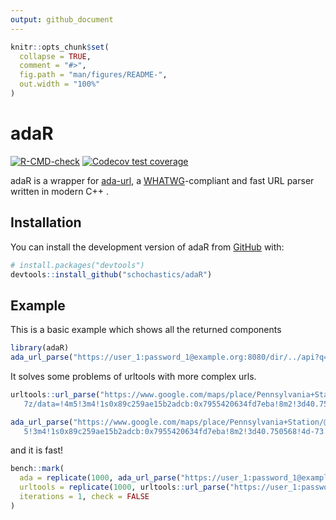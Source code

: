 ```yaml
---
output: github_document
---
```


<!-- README.md is generated from README.Rmd. Please edit that file -->

```r
knitr::opts_chunk$set(
  collapse = TRUE,
  comment = "#>",
  fig.path = "man/figures/README-",
  out.width = "100%"
)
```

# adaR

<!-- badges: start -->
[![R-CMD-check](https://github.com/schochastics/adaR/actions/workflows/R-CMD-check.yaml/badge.svg)](https://github.com/schochastics/adaR/actions/workflows/R-CMD-check.yaml)
[![Codecov test
coverage](https://codecov.io/gh/schochastics/adaR/branch/main/graph/badge.svg)](https://app.codecov.io/gh/schochastics/adaR?branch=main)
<!-- badges: end -->

adaR is a wrapper for [ada-url](https://github.com/ada-url/ada), a
[WHATWG](https://url.spec.whatwg.org/#url-parsing)-compliant and fast URL parser written in modern C++ .

## Installation

You can install the development version of adaR from [GitHub](https://github.com/) with:

``` r
# install.packages("devtools")
devtools::install_github("schochastics/adaR")
```

## Example

This is a basic example which shows all the returned components

```r
library(adaR)
ada_url_parse("https://user_1:password_1@example.org:8080/dir/../api?q=1#frag")
```

It solves some problems of urltools with more complex urls. 
```r
urltools::url_parse("https://www.google.com/maps/place/Pennsylvania+Station/@40.7519848,-74.0015045,14.
   7z/data=!4m5!3m4!1s0x89c259ae15b2adcb:0x7955420634fd7eba!8m2!3d40.750568!4d-73.993519")

ada_url_parse("https://www.google.com/maps/place/Pennsylvania+Station/@40.7519848,-74.0015045,14.7z/data=!4m
   5!3m4!1s0x89c259ae15b2adcb:0x7955420634fd7eba!8m2!3d40.750568!4d-73.993519")
```

and it is fast!
```r
bench::mark(
  ada = replicate(1000, ada_url_parse("https://user_1:password_1@example.org:8080/dir/../api?q=1#frag")),
  urltools = replicate(1000, urltools::url_parse("https://user_1:password_1@example.org:8080/dir/../api?q=1#frag")),
  iterations = 1, check = FALSE
)
```